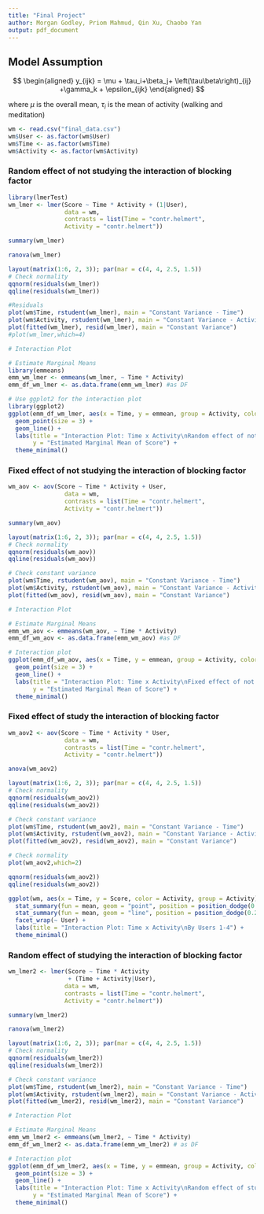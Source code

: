 ```yaml
---
title: "Final Project"
author: Morgan Godley, Priom Mahmud, Qin Xu, Chaobo Yan
output: pdf_document
---
```


## Model Assumption

$$
\begin{aligned}
y_{ijk} = \mu + \tau_i+\beta_j+ \left(\tau\beta\right)_{ij} +\gamma_k + \epsilon_{ijk}
\end{aligned}
$$

where $\mu$ is the overall mean, $\tau_i$ is the mean of activity (walking and meditation)

```r
wm <- read.csv("final_data.csv")
wm$User <- as.factor(wm$User)
wm$Time <- as.factor(wm$Time)
wm$Activity <- as.factor(wm$Activity)
```

### Random effect of not studying the interaction of blocking factor

```r
library(lmerTest)
wm_lmer <- lmer(Score ~ Time * Activity + (1|User),
                data = wm,
                contrasts = list(Time = "contr.helmert",
                Activity = "contr.helmert"))
```

```r
summary(wm_lmer)
```

```r
ranova(wm_lmer)
```

```r
layout(matrix(1:6, 2, 3)); par(mar = c(4, 4, 2.5, 1.5))
# Check normality
qqnorm(residuals(wm_lmer))
qqline(residuals(wm_lmer))

#Residuals
plot(wm$Time, rstudent(wm_lmer), main = "Constant Variance - Time") 
plot(wm$Activity, rstudent(wm_lmer), main = "Constant Variance - Activity")
plot(fitted(wm_lmer), resid(wm_lmer), main = "Constant Variance")
#plot(wm_lmer,which=4)
```

```r
# Interaction Plot

# Estimate Marginal Means
library(emmeans)
emm_wm_lmer <- emmeans(wm_lmer, ~ Time * Activity) 
emm_df_wm_lmer <- as.data.frame(emm_wm_lmer) #as DF

# Use ggplot2 for the interaction plot
library(ggplot2)
ggplot(emm_df_wm_lmer, aes(x = Time, y = emmean, group = Activity, color = Activity)) +
  geom_point(size = 3) +
  geom_line() +
  labs(title = "Interaction Plot: Time x Activity\nRandom effect of not studying the interaction of blocking factor", 
       y = "Estimated Marginal Mean of Score") +
  theme_minimal()
```

### Fixed effect of not studying the interaction of blocking factor

```r
wm_aov <- aov(Score ~ Time * Activity + User,
                data = wm,
                contrasts = list(Time = "contr.helmert",
                Activity = "contr.helmert"))
```

```r
summary(wm_aov)
```

```r
layout(matrix(1:6, 2, 3)); par(mar = c(4, 4, 2.5, 1.5))
# Check normality
qqnorm(residuals(wm_aov))
qqline(residuals(wm_aov))

# Check constant variance
plot(wm$Time, rstudent(wm_aov), main = "Constant Variance - Time") 
plot(wm$Activity, rstudent(wm_aov), main = "Constant Variance - Activity")
plot(fitted(wm_aov), resid(wm_aov), main = "Constant Variance")
```

```r
# Interaction Plot

# Estimate Marginal Means
emm_wm_aov <- emmeans(wm_aov, ~ Time * Activity) 
emm_df_wm_aov <- as.data.frame(emm_wm_aov) #as DF

# Interaction plot
ggplot(emm_df_wm_aov, aes(x = Time, y = emmean, group = Activity, color = Activity)) +
  geom_point(size = 3) +
  geom_line() +
  labs(title = "Interaction Plot: Time x Activity\nFixed effect of not studying the interaction of blocking factor", 
       y = "Estimated Marginal Mean of Score") +
  theme_minimal()
```

### Fixed effect of study the interaction of blocking factor

```r
wm_aov2 <- aov(Score ~ Time * Activity * User,
                data = wm,
                contrasts = list(Time = "contr.helmert",
                Activity = "contr.helmert"))
```

```r
anova(wm_aov2)
```

```r
layout(matrix(1:6, 2, 3)); par(mar = c(4, 4, 2.5, 1.5))
# Check normality
qqnorm(residuals(wm_aov2))
qqline(residuals(wm_aov2))

# Check constant variance
plot(wm$Time, rstudent(wm_aov2), main = "Constant Variance - Time") 
plot(wm$Activity, rstudent(wm_aov2), main = "Constant Variance - Activity")
plot(fitted(wm_aov2), resid(wm_aov2), main = "Constant Variance")
```

```r
# Check normality
plot(wm_aov2,which=2)

qqnorm(residuals(wm_aov2))
qqline(residuals(wm_aov2))


```

```r
ggplot(wm, aes(x = Time, y = Score, color = Activity, group = Activity)) +
  stat_summary(fun = mean, geom = "point", position = position_dodge(0.2)) +
  stat_summary(fun = mean, geom = "line", position = position_dodge(0.2)) +
  facet_wrap(~ User) +
  labs(title = "Interaction Plot: Time x Activity\nBy Users 1-4") +
  theme_minimal()
```

### Random effect of studying the interaction of blocking factor

```r
wm_lmer2 <- lmer(Score ~ Time * Activity
                 + (Time + Activity|User),
                data = wm,
                contrasts = list(Time = "contr.helmert",
                Activity = "contr.helmert"))
```

```r
summary(wm_lmer2)
```

```r
ranova(wm_lmer2)
```

```r
layout(matrix(1:6, 2, 3)); par(mar = c(4, 4, 2.5, 1.5))
# Check normality
qqnorm(residuals(wm_lmer2))
qqline(residuals(wm_lmer2))

# Check constant variance
plot(wm$Time, rstudent(wm_lmer2), main = "Constant Variance - Time") 
plot(wm$Activity, rstudent(wm_lmer2), main = "Constant Variance - Activity")
plot(fitted(wm_lmer2), resid(wm_lmer2), main = "Constant Variance")
```

```r
# Interaction Plot

# Estimate Marginal Means
emm_wm_lmer2 <- emmeans(wm_lmer2, ~ Time * Activity)
emm_df_wm_lmer2 <- as.data.frame(emm_wm_lmer2) # as DF

# Interaction plot
ggplot(emm_df_wm_lmer2, aes(x = Time, y = emmean, group = Activity, color = Activity)) +
  geom_point(size = 3) +
  geom_line() +
  labs(title = "Interaction Plot: Time x Activity\nRandom effect of studying the interaction of blocking factor", 
       y = "Estimated Marginal Mean of Score") +
  theme_minimal()
```